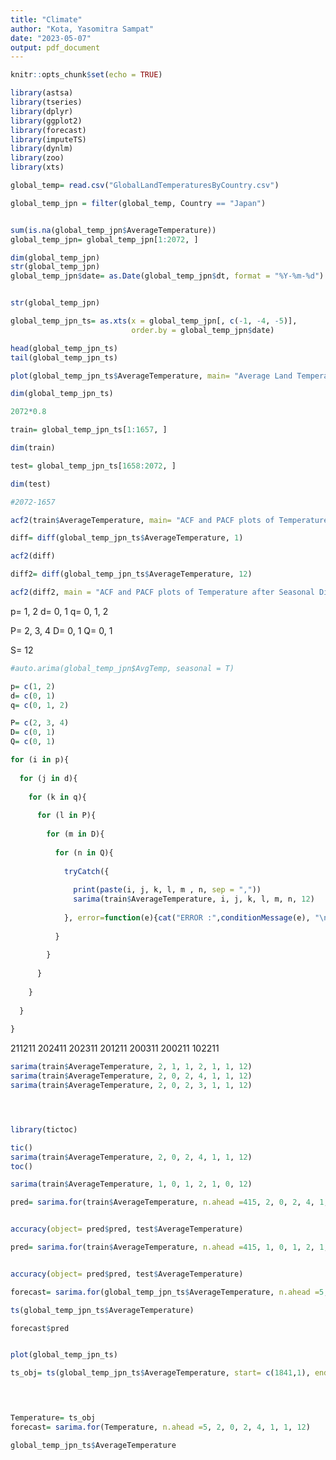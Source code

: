 ```yaml
---
title: "Climate"
author: "Kota, Yasomitra Sampat"
date: "2023-05-07"
output: pdf_document
---
```


```r
knitr::opts_chunk$set(echo = TRUE)

library(astsa)
library(tseries)
library(dplyr) 
library(ggplot2)
library(forecast)
library(imputeTS)
library(dynlm)
library(zoo)
library(xts)
```

```r

global_temp= read.csv("GlobalLandTemperaturesByCountry.csv")

global_temp_jpn = filter(global_temp, Country == "Japan")



```


```r

sum(is.na(global_temp_jpn$AverageTemperature))
global_temp_jpn= global_temp_jpn[1:2072, ]

dim(global_temp_jpn)
str(global_temp_jpn)
global_temp_jpn$date= as.Date(global_temp_jpn$dt, format = "%Y-%m-%d")


str(global_temp_jpn)

global_temp_jpn_ts= as.xts(x = global_temp_jpn[, c(-1, -4, -5)],
                           order.by = global_temp_jpn$date)

```

```r
head(global_temp_jpn_ts)
tail(global_temp_jpn_ts)
```


```r
plot(global_temp_jpn_ts$AverageTemperature, main= "Average Land Temperature of Japan")

```

```r
dim(global_temp_jpn_ts)

2072*0.8

train= global_temp_jpn_ts[1:1657, ]

dim(train)

test= global_temp_jpn_ts[1658:2072, ]

dim(test)

#2072-1657
```

```r
acf2(train$AverageTemperature, main= "ACF and PACF plots of Temperature before Seasonal Differencing (12)")
```

```r
diff= diff(global_temp_jpn_ts$AverageTemperature, 1)

acf2(diff)
```

```r
diff2= diff(global_temp_jpn_ts$AverageTemperature, 12)

acf2(diff2, main = "ACF and PACF plots of Temperature after Seasonal Differencing (12)")

```
p= 1, 2
d= 0, 1
q= 0, 1, 2

P= 2, 3, 4
D= 0, 1
Q= 0, 1

S= 12
```r
#auto.arima(global_temp_jpn$AvgTemp, seasonal = T)
```

```r

p= c(1, 2)
d= c(0, 1)
q= c(0, 1, 2)

P= c(2, 3, 4)
D= c(0, 1)
Q= c(0, 1)

for (i in p){
  
  for (j in d){
    
    for (k in q){
      
      for (l in P){
        
        for (m in D){
          
          for (n in Q){
            
            tryCatch({
              
              print(paste(i, j, k, l, m , n, sep = ","))
              sarima(train$AverageTemperature, i, j, k, l, m, n, 12)
              
            }, error=function(e){cat("ERROR :",conditionMessage(e), "\n")})
            
          }
          
        }
        
      }
      
    }
    
  }
  
}


```

211211
202411
202311
201211
200311
200211
102211
```r

sarima(train$AverageTemperature, 2, 1, 1, 2, 1, 1, 12)
sarima(train$AverageTemperature, 2, 0, 2, 4, 1, 1, 12)
sarima(train$AverageTemperature, 2, 0, 2, 3, 1, 1, 12)




library(tictoc)


```

```r
tic()
sarima(train$AverageTemperature, 2, 0, 2, 4, 1, 1, 12)
toc()
```

```r
sarima(train$AverageTemperature, 1, 0, 1, 2, 1, 0, 12)
```



```r
pred= sarima.for(train$AverageTemperature, n.ahead =415, 2, 0, 2, 4, 1, 1, 12)


accuracy(object= pred$pred, test$AverageTemperature)
```

```r
pred= sarima.for(train$AverageTemperature, n.ahead =415, 1, 0, 1, 2, 1, 0, 12)


accuracy(object= pred$pred, test$AverageTemperature)

```
```r

forecast= sarima.for(global_temp_jpn_ts$AverageTemperature, n.ahead =5, 2, 0, 2, 4, 1, 1, 12)

ts(global_temp_jpn_ts$AverageTemperature)


```

```r

forecast$pred


plot(global_temp_jpn_ts)


```



```r

ts_obj= ts(global_temp_jpn_ts$AverageTemperature, start= c(1841,1), end = c(2013, 08), frequency = 12)
  




```

```r
Temperature= ts_obj
forecast= sarima.for(Temperature, n.ahead =5, 2, 0, 2, 4, 1, 1, 12)
```


```r
global_temp_jpn_ts$AverageTemperature
```

